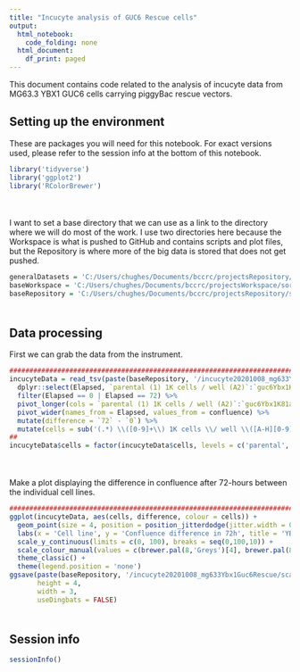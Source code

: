 ```yaml
---
title: "Incucyte analysis of GUC6 Rescue cells"
output:
  html_notebook:
    code_folding: none
  html_document:
    df_print: paged
---
```


This document contains code related to the analysis of incucyte data from MG63.3 YBX1 GUC6 cells carrying piggyBac rescue vectors. 

## Setting up the environment

These are packages you will need for this notebook. For exact versions used, please refer to the session info at the bottom of this notebook.

```r
library('tidyverse')
library('ggplot2')
library('RColorBrewer')
```

<div style="margin-bottom:50px;"></div>

I want to set a base directory that we can use as a link to the directory where we will do most of the work. I use two directories here because the Workspace is what is pushed to GitHub and contains scripts and plot files, but the Repository is where more of the big data is stored that does not get pushed.

```r
generalDatasets = 'C:/Users/chughes/Documents/bccrc/projectsRepository/generalDatasets'
baseWorkspace = 'C:/Users/chughes/Documents/bccrc/projectsWorkspace/sorensenLab/relatedToYbx1'
baseRepository = 'C:/Users/chughes/Documents/bccrc/projectsRepository/sorensenLab/relatedToYbx1'
```

<div style="margin-bottom:50px;"></div>

## Data processing

First we can grab the data from the instrument.

```r
##########################################################################################
incucyteData = read_tsv(paste(baseRepository, '/incucyte20201008_mg633Ybx1Guc6Rescue/incucyte20201008_mg633Ybx1Guc6Rescue_noGroups.txt', sep = ''), skip = 2) %>%
  dplyr::select(Elapsed, `parental (1) 1K cells / well (A2)`:`guc6Ybx1K81a (1) 1K cells / well (H11)`) %>%
  filter(Elapsed == 0 | Elapsed == 72) %>%
  pivot_longer(cols = `parental (1) 1K cells / well (A2)`:`guc6Ybx1K81a (1) 1K cells / well (H11)`, names_to = 'well', values_to = 'confluence') %>%
  pivot_wider(names_from = Elapsed, values_from = confluence) %>%
  mutate(difference = `72` - `0`) %>%
  mutate(cells = sub('(.*) \\([0-9]+\\) 1K cells \\/ well \\([A-H][0-9]+\\)', '\\1', well))
##
incucyteData$cells = factor(incucyteData$cells, levels = c('parental', 'guc6','guc6Ybx1','guc6Ybx1K64a','guc6Ybx1K81a'))
```

<div style="margin-bottom:50px;"></div>

Make a plot displaying the difference in confluence after 72-hours between the individual cell lines.

```r
##########################################################################################
ggplot(incucyteData, aes(cells, difference, colour = cells)) +
  geom_point(size = 4, position = position_jitterdodge(jitter.width = 0.50), alpha = 0.5) +
  labs(x = 'Cell line', y = 'Confluence difference in 72h', title = 'YBX1 GUC rescue growth') +
  scale_y_continuous(limits = c(0, 100), breaks = seq(0,100,10)) +
  scale_colour_manual(values = c(brewer.pal(8,'Greys')[4], brewer.pal(8,'RdBu')[1], rep(brewer.pal(8,'RdBu')[8],3))) +
  theme_classic() +
  theme(legend.position = 'none')
ggsave(paste(baseRepository, '/incucyte20201008_mg633Ybx1Guc6Rescue/scatter_mg633Ybx1GucRescueGrowthDifference.pdf', sep = ''),
       height = 4,
       width = 3,
       useDingbats = FALSE)
```

<div style="margin-bottom:50px;"></div>

## Session info

```r
sessionInfo()
```


